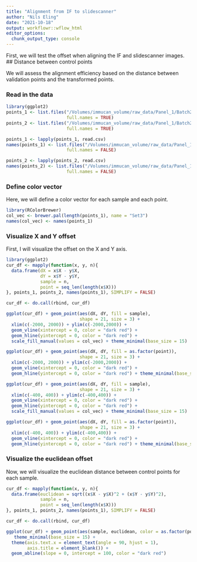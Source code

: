 ```yaml
---
title: "Alignment from IF to slidescanner"
author: "Nils Eling"
date: "2021-10-18"
output: workflowr::wflow_html
editor_options:
  chunk_output_type: console
---
```


First, we will test the offset when aligning the IF and slidescanner images.
## Distance between control points

We will assess the alignment efficiency based on the distance between validation
points and the transformed points.

### Read in the data

```r
library(ggplot2)
points_1 <- list.files("/Volumes/immucan_volume/raw_data/Panel_1/Batch20210304_workflow_paper/IF_regions_validations/validation_points_Slidescanner/",
                       full.names = TRUE)
points_2 <- list.files("/Volumes/immucan_volume/raw_data/Panel_1/Batch20210304_workflow_paper/IF_regions_validations/transformed_points_jpg_to_czi/",
                       full.names = TRUE)

points_1 <- lapply(points_1, read.csv)
names(points_1) <- list.files("/Volumes/immucan_volume/raw_data/Panel_1/Batch20210304_workflow_paper/IF_regions_validations/validation_points_Slidescanner/",
                       full.names = FALSE)

points_2 <- lapply(points_2, read.csv)
names(points_2) <- list.files("/Volumes/immucan_volume/raw_data/Panel_1/Batch20210304_workflow_paper/IF_regions_validations/transformed_points_jpg_to_czi/",
                       full.names = FALSE)
```

### Define color vector

Here, we will define a color vector for each sample and each point.

```r
library(RColorBrewer)
col_vec <- brewer.pal(length(points_1), name = "Set3")
names(col_vec) <- names(points_1)
```

### Visualize X and Y offset

First, I will visualize the offset on the X and Y axis.

```r
library(ggplot2)
cur_df <- mapply(function(x, y, n){
  data.frame(dX = x$X - y$X,
             dY = x$Y - y$Y,
             sample = n,
             point = seq_len(length(x$X)))
}, points_1, points_2, names(points_1), SIMPLIFY = FALSE)

cur_df <- do.call(rbind, cur_df)

ggplot(cur_df) + geom_point(aes(dX, dY, fill = sample), 
                            shape = 21, size = 3) + 
  xlim(c(-2000, 2000)) + ylim(c(-2000,2000)) + 
  geom_vline(xintercept = 0, color = "dark red") + 
  geom_hline(yintercept = 0, color = "dark red") + 
  scale_fill_manual(values = col_vec) + theme_minimal(base_size = 15)

ggplot(cur_df) + geom_point(aes(dX, dY, fill = as.factor(point)),
                            shape = 21, size = 3) + 
  xlim(c(-2000, 2000)) + ylim(c(-2000,2000)) + 
  geom_vline(xintercept = 0, color = "dark red") + 
  geom_hline(yintercept = 0, color = "dark red") + theme_minimal(base_size = 15)

ggplot(cur_df) + geom_point(aes(dX, dY, fill = sample), 
                            shape = 21, size = 3) + 
  xlim(c(-400, 400)) + ylim(c(-400,400)) + 
  geom_vline(xintercept = 0, color = "dark red") + 
  geom_hline(yintercept = 0, color = "dark red") + 
  scale_fill_manual(values = col_vec) + theme_minimal(base_size = 15)

ggplot(cur_df) + geom_point(aes(dX, dY, fill = as.factor(point)),
                            shape = 21, size = 3) + 
  xlim(c(-400, 400)) + ylim(c(-400,400)) + 
  geom_vline(xintercept = 0, color = "dark red") + 
  geom_hline(yintercept = 0, color = "dark red") + theme_minimal(base_size = 15)
```

### Visualize the euclidean offset

Now, we will visualize the euclidean distance between control points for each 
sample.

```r
cur_df <- mapply(function(x, y, n){
  data.frame(euclidean = sqrt((x$X - y$X)^2 + (x$Y - y$Y)^2),
             sample = n,
             point = seq_len(length(x$X)))
}, points_1, points_2, names(points_1), SIMPLIFY = FALSE)

cur_df <- do.call(rbind, cur_df)

ggplot(cur_df) + geom_point(aes(sample, euclidean, color = as.factor(point))) +
   theme_minimal(base_size = 15) +
  theme(axis.text.x = element_text(angle = 90, hjust = 1),
        axis.title = element_blank()) + 
  geom_abline(slope = 0, intercept = 100, color = "dark red") 
```


